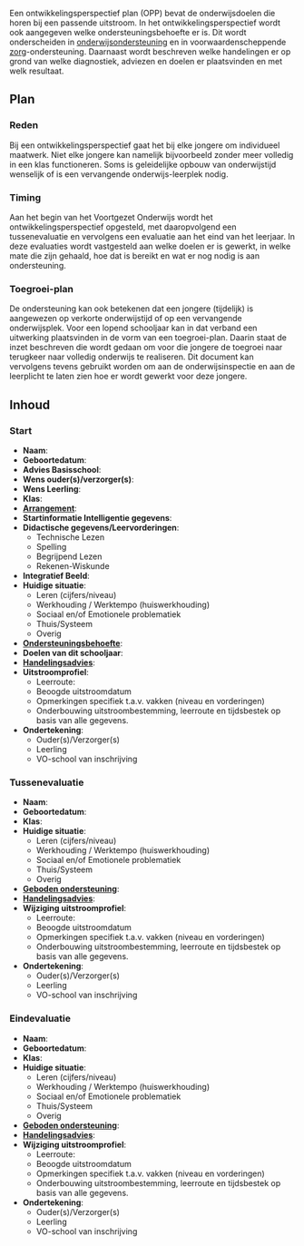 Een ontwikkelingsperspectief plan (OPP) bevat de onderwijsdoelen die horen bij een passende uitstroom. In het ontwikkelingsperspectief wordt ook aangegeven welke  ondersteuningsbehoefte er is. Dit wordt onderscheiden in [[onderwijs]]ondersteuning en in voorwaardenscheppende [[zorg]]-ondersteuning. Daarnaast wordt beschreven welke handelingen er op grond van welke diagnostiek, adviezen en doelen er plaatsvinden en met welk resultaat.

== Plan ==
=== Reden ===
Bij een ontwikkelingsperspectief gaat het bij elke  jongere om individueel maatwerk. Niet elke jongere kan namelijk bijvoorbeeld zonder meer volledig in een klas functioneren. Soms is geleidelijke opbouw van onderwijstijd wenselijk of is een vervangende onderwijs-leerplek nodig.

=== Timing ===
Aan het begin van het Voortgezet Onderwijs wordt het ontwikkelingsperspectief opgesteld, met daaropvolgend een tussenevaluatie en vervolgens een evaluatie aan het eind van het leerjaar. In deze evaluaties wordt vastgesteld aan welke doelen er is gewerkt, in welke mate die zijn gehaald, hoe dat is bereikt en wat er nog nodig is aan ondersteuning.

=== Toegroei-plan ===
De ondersteuning kan ook betekenen dat een jongere (tijdelijk) is aangewezen op verkorte onderwijstijd of op een vervangende onderwijsplek. Voor een lopend schooljaar kan in dat verband een uitwerking plaatsvinden in de vorm van een toegroei-plan. Daarin staat de inzet beschreven die wordt gedaan om voor die jongere de toegroei naar terugkeer naar volledig onderwijs te realiseren. Dit document kan vervolgens tevens gebruikt worden om aan de onderwijsinspectie en aan de leerplicht te laten zien hoe er wordt gewerkt voor deze jongere.

== Inhoud ==
=== Start ===
* '''Naam''':
* '''Geboortedatum''':
* '''Advies Basisschool''':
* '''Wens ouder(s)/verzorger(s)''':
* '''Wens Leerling''':
* '''Klas''':
* '''[https://shop.leerparadijs.nl/ Arrangement]''': 
* '''Startinformatie Intelligentie gegevens''':
* '''Didactische gegevens/Leervorderingen''':
** Technische Lezen
** Spelling
** Begrijpend Lezen
** Rekenen-Wiskunde
* '''Integratief Beeld''':
* '''Huidige situatie''':
** Leren (cijfers/niveau)
** Werkhouding / Werktempo (huiswerkhouding)
** Sociaal en/of Emotionele problematiek
** Thuis/Systeem
** Overig
* '''[https://shop.leerparadijs.nl/ Ondersteuningsbehoefte]''':
* '''Doelen van dit schooljaar''':
* '''[https://shop.leerparadijs.nl/ Handelingsadvies]''':
* '''Uitstroomprofiel''':
** Leerroute:
** Beoogde uitstroomdatum
** Opmerkingen specifiek t.a.v. vakken (niveau en vorderingen)
** Onderbouwing uitstroombestemming, leerroute en tijdsbestek op basis van alle gegevens.
* '''Ondertekening''':
** Ouder(s)/Verzorger(s)
** Leerling
** VO-school van inschrijving

=== Tussenevaluatie ===
* '''Naam''':
* '''Geboortedatum''':
* '''Klas''':
* '''Huidige situatie''':
** Leren (cijfers/niveau)
** Werkhouding / Werktempo (huiswerkhouding)
** Sociaal en/of Emotionele problematiek
** Thuis/Systeem
** Overig
* '''[https://shop.leerparadijs.nl/ Geboden ondersteuning]''':
* '''[https://shop.leerparadijs.nl/ Handelingsadvies]''':
* '''Wijziging uitstroomprofiel''':
** Leerroute:
** Beoogde uitstroomdatum
** Opmerkingen specifiek t.a.v. vakken (niveau en vorderingen)
** Onderbouwing uitstroombestemming, leerroute en tijdsbestek op basis van alle gegevens.
* '''Ondertekening''':
** Ouder(s)/Verzorger(s)
** Leerling
** VO-school van inschrijving

=== Eindevaluatie ===
* '''Naam''':
* '''Geboortedatum''':
* '''Klas''':
* '''Huidige situatie''':
** Leren (cijfers/niveau)
** Werkhouding / Werktempo (huiswerkhouding)
** Sociaal en/of Emotionele problematiek
** Thuis/Systeem
** Overig
* '''[https://shop.leerparadijs.nl/ Geboden ondersteuning]''':
* '''[https://shop.leerparadijs.nl/ Handelingsadvies]''':
* '''Wijziging uitstroomprofiel''':
** Leerroute:
** Beoogde uitstroomdatum
** Opmerkingen specifiek t.a.v. vakken (niveau en vorderingen)
** Onderbouwing uitstroombestemming, leerroute en tijdsbestek op basis van alle gegevens.
* '''Ondertekening''':
** Ouder(s)/Verzorger(s)
** Leerling
** VO-school van inschrijving
